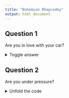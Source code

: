 ```yaml
---
title: "Bohemian Rhapcodey"
output: html_document
---
```


## Question 1

Are you in love with your car?

<details>
  <summary>Toggle answer</summary>
  ```r
  summary(cars)
  ```
</details>

## Question 2

Are you under pressure?

<details>
  <summary>Unfold the code</summary>
  ```r
  plot(pressure)
  ```
</details>